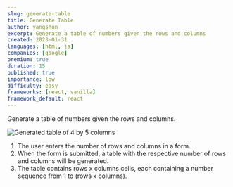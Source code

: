 ```yaml
---
slug: generate-table
title: Generate Table
author: yangshun
excerpt: Generate a table of numbers given the rows and columns
created: 2023-01-31
languages: [html, js]
companies: [google]
premium: true
duration: 15
published: true
importance: low
difficulty: easy
frameworks: [react, vanilla]
framework_default: react
---
```


Generate a table of numbers given the rows and columns.

![Generated table of 4 by 5 columns](/img/questions/generate-table/generate-table-example.png)

1. The user enters the number of rows and columns in a form.
1. When the form is submitted, a table with the respective number of rows and columns will be generated.
1. The table contains rows x columns cells, each containing a number sequence from 1 to (rows x columns).
